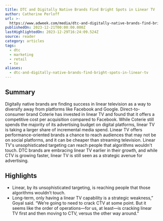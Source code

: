 ```yaml
---
title: DTC and Digitally Native Brands Find Bright Spots in Linear TV
author: Catherine Perloff
url: >-
  https://www.adweek.com/media/dtc-and-digitally-native-brands-find-bright-spots-in-linear-tv/
publishedOn: 2023-12-21T00:00:00.000Z
lastHighlightedOn: 2023-12-29T16:24:09.524Z
source: reader
category: articles
tags:
  - dtc
  - marketing
  - retail
  - tv
aliases:
  - dtc-and-digitally-native-brands-find-bright-spots-in-linear-tv
---
```

## Summary

Digitally native brands are finding success in linear television as a way to diversify away from platforms like Facebook and Google. Direct-to-consumer brand Coterie has invested in linear TV and found that it offers a competitive cost per acquisition compared to Facebook. While Coterie still spends the majority of its advertising budget on digital platforms, linear TV is taking a larger share of incremental media spend. Linear TV offers performance-oriented brands a chance to reach audiences that may not be on social platforms, and it can be cheaper than streaming television. Linear TV's unsophisticated targeting can reach people that algorithms wouldn't touch. DTC brands are embracing linear TV earlier in their growth, and while CTV is growing faster, linear TV is still seen as a strategic avenue for advertising.

## Highlights
- Linear, by its unsophisticated targeting, is reaching people that those algorithms wouldn’t touch.
- Long-term, only having a linear TV capability is a strategic weakness,” Goyal said. “We’re going to need to crack CTV at some point. But it seems like the order of operations—for us, at least—is cracking linear TV first and then moving to CTV, versus the other way around.”
